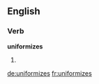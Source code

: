 ==English==

===Verb===
'''uniformizes'''

# {{en-third-person singular of|uniformize}}

[[de:uniformizes]]
[[fr:uniformizes]]